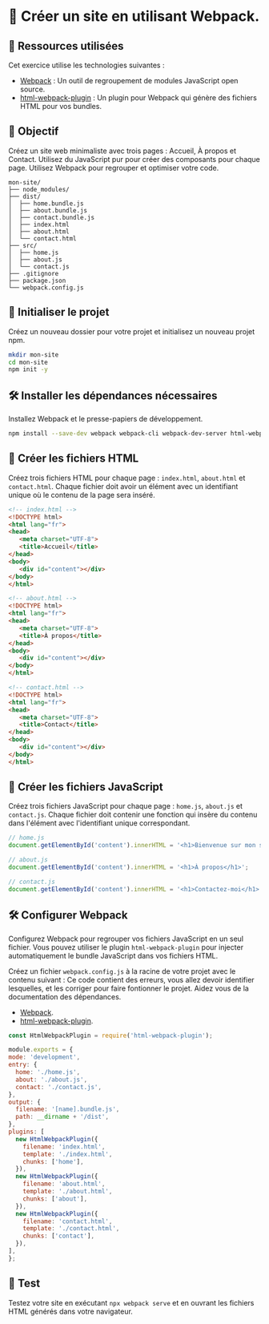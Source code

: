  
# 🧩 Créer un site en utilisant Webpack.

## 🔗 Ressources utilisées
Cet exercice utilise les technologies suivantes :

- [Webpack](https://webpack.js.org/) : Un outil de regroupement de modules JavaScript open source.
- [html-webpack-plugin](https://webpack.js.org/plugins/html-webpack-plugin/) : Un plugin pour Webpack qui génère des fichiers HTML pour vos bundles.

## 🧩 **Objectif**
Créez un site web minimaliste avec trois pages : Accueil, À propos et Contact. Utilisez du JavaScript pur pour créer des composants pour chaque page. Utilisez Webpack pour regrouper et optimiser votre code.
```plaintext copy
mon-site/
├── node_modules/
├── dist/
│  ├── home.bundle.js
│  ├── about.bundle.js
│  ├── contact.bundle.js
│  ├── index.html
│  ├── about.html
│  └── contact.html
├── src/
│  ├── home.js
│  ├── about.js
│  └── contact.js
├── .gitignore
├── package.json
└── webpack.config.js

```

## 🧩 Initialiser le projet
Créez un nouveau dossier pour votre projet et initialisez un nouveau projet npm.

```bash copy
mkdir mon-site
cd mon-site
npm init -y
```

## 🛠️ Installer les dépendances nécessaires
Installez Webpack et le presse-papiers de développement.

```bash copy
npm install --save-dev webpack webpack-cli webpack-dev-server html-webpack-plugin
```

## 🧩 Créer les fichiers HTML
Créez trois fichiers HTML pour chaque page : `index.html`, `about.html` et `contact.html`. Chaque fichier doit avoir un élément avec un identifiant unique où le contenu de la page sera inséré.
```html copy
<!-- index.html -->
<!DOCTYPE html>
<html lang="fr">
<head>
   <meta charset="UTF-8">
   <title>Accueil</title>
</head>
<body>
   <div id="content"></div>
</body>
</html>

<!-- about.html -->
<!DOCTYPE html>
<html lang="fr">
<head>
   <meta charset="UTF-8">
   <title>À propos</title>
</head>
<body>
   <div id="content"></div>
</body>
</html>

<!-- contact.html -->
<!DOCTYPE html>
<html lang="fr">
<head>
   <meta charset="UTF-8">
   <title>Contact</title>
</head>
<body>
   <div id="content"></div>
</body>
</html>
```

## 🧩 Créer les fichiers JavaScript
Créez trois fichiers JavaScript pour chaque page : `home.js`, `about.js` et `contact.js`. Chaque fichier doit contenir une fonction qui insère du contenu dans l'élément avec l'identifiant unique correspondant.

```javascript copy
// home.js
document.getElementById('content').innerHTML = '<h1>Bienvenue sur mon site !</h1>';

// about.js
document.getElementById('content').innerHTML = '<h1>À propos</h1>';

// contact.js
document.getElementById('content').innerHTML = '<h1>Contactez-moi</h1>';
```

## 🛠️ Configurer Webpack
Configurez Webpack pour regrouper vos fichiers JavaScript en un seul fichier. Vous pouvez utiliser le plugin `html-webpack-plugin` pour injecter automatiquement le bundle JavaScript dans vos fichiers HTML.

Créez un fichier `webpack.config.js` à la racine de votre projet avec le contenu suivant :
<Callout type="error" emoji="️😈">
  Ce code contient des erreurs, vous allez devoir identifier lesquelles, et les corriger pour faire fontionner le projet. Aidez vous de la documentation des dépendances.
  - [Webpack](https://webpack.js.org/).
- [html-webpack-plugin](https://webpack.js.org/plugins/html-webpack-plugin/).

</Callout>

```javascript copy
const HtmlWebpackPlugin = require('html-webpack-plugin');

module.exports = {
mode: 'development',
entry: {
  home: './home.js',
  about: './about.js',
  contact: './contact.js',
},
output: {
  filename: '[name].bundle.js',
  path: __dirname + '/dist',
},
plugins: [
  new HtmlWebpackPlugin({
    filename: 'index.html',
    template: './index.html',
    chunks: ['home'],
  }),
  new HtmlWebpackPlugin({
    filename: 'about.html',
    template: './about.html',
    chunks: ['about'],
  }),
  new HtmlWebpackPlugin({
    filename: 'contact.html',
    template: './contact.html',
    chunks: ['contact'],
  }),
],
};
```

## 🧩 Test
Testez votre site en exécutant `npx webpack serve` et en ouvrant les fichiers HTML générés dans votre navigateur.